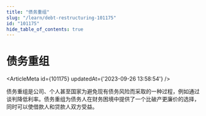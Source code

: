 ```yaml
---
title: "债务重组"
slug: "/learn/debt-restructuring-101175"
id: "101175"
hide_table_of_contents: true
---
```



# 债务重组

<ArticleMeta id={101175} updatedAt={'2023-09-26 13:58:54'} />
<div className='border-solid border-b border-t-0 my-4 border-[var(--ifm-color-gray-300)]' />

债务重组是公司、个人甚至国家为避免现有债务风险而采取的一种过程，例如通过谈判降低利率。债务重组为债务人在财务困境中提供了一个比破产更廉价的选择，同时可以使借款人和贷款人双方受益。
